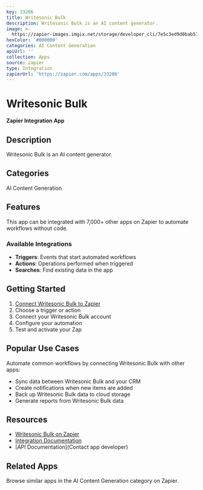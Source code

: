```yaml
---
key: 33206
title: Writesonic Bulk
description: Writesonic Bulk is an AI content generator.
image: >-
  https://zapier-images.imgix.net/storage/developer_cli/7e5c3ed9d0bab575c3a46484de5871a7.PNG?auto=format%2Ccompress&ixlib=python-3.0.0&q=50
hexColor: '#000000'
categories: AI Content Generation
apiUrl: ''
collection: Apps
source: zapier
type: Integration
zapierUrl: 'https://zapier.com/apps/33206'
---
```

# Writesonic Bulk

**Zapier Integration App**

## Description

Writesonic Bulk is an AI content generator.

## Categories

AI Content Generation

## Features

This app can be integrated with 7,000+ other apps on Zapier to automate workflows without code.

### Available Integrations

- **Triggers**: Events that start automated workflows
- **Actions**: Operations performed when triggered
- **Searches**: Find existing data in the app

## Getting Started

1. [Connect Writesonic Bulk to Zapier](https://zapier.com/apps/33206)
2. Choose a trigger or action
3. Connect your Writesonic Bulk account
4. Configure your automation
5. Test and activate your Zap

## Popular Use Cases

Automate common workflows by connecting Writesonic Bulk with other apps:

- Sync data between Writesonic Bulk and your CRM
- Create notifications when new items are added
- Back up Writesonic Bulk data to cloud storage
- Generate reports from Writesonic Bulk data

## Resources

- [Writesonic Bulk on Zapier](https://zapier.com/apps/33206)
- [Integration Documentation](https://zapier.com/apps/33206/integrations)
- [API Documentation](Contact app developer)

## Related Apps

Browse similar apps in the AI Content Generation category on Zapier.
